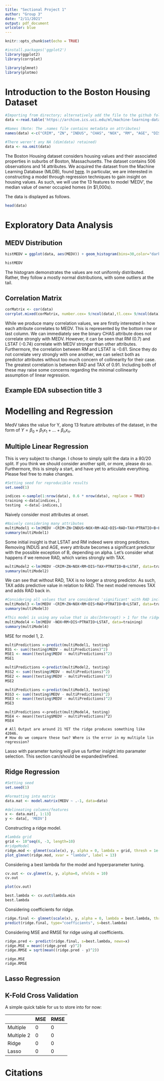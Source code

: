 ```yaml
---
title: "Sectional Project 1"
author: "Group 3"
date: "2/11/2021"
output: pdf_document
urlcolor: blue
---
```


```r
knitr::opts_chunk$set(echo = TRUE)

#install.packages('ggplot2')
library(ggplot2)
library(corrplot)

library(glmnet)
library(plotmo)

```

# Introduction to the Boston Housing Dataset


```r

#Importing from directory; alternatively add the file to the github folder and load.
data <-read.table('https://archive.ics.uci.edu/ml/machine-learning-databases/housing/housing.data')

#Names (Note: The .names file contains metadata on attributes)
names(data) <-c("CRIM", "ZN", "INDUS", "CHAS", "NOX", "RM", "AGE", "DIS","RAD","TAX","PTRATIO","B","LSTAT","MEDV")

#There weren't any NA (dim(data) retained)
data <- na.omit(data)

```


The Boston Housing dataset considers housing values and their associated properties in suburbs of Boston, Massachusetts. The dataset contains 506 observations and 14 attributes. We acquired the dataset from the Machine Learning Database (MLDB), found [here](https://archive.ics.uci.edu/ml/machine-learning-databases/housing/). In particular, we are interested in constructing a model through regression techniques to gain insight on housing values. As such, we will use the 13 features to model 'MEDV', the median value of owner occupied homes (in $1,000s). 

The data is displayed as follows.
```r
head(data)
```

# Exploratory Data Analysis


## MEDV Distribution

```r

histMEDV = ggplot(data, aes(MEDV)) + geom_histogram(bins=30,color="darkblue", fill="lightblue")+ ggtitle("Median Value Distribution") + theme(plot.title = element_text(hjust = 0.5, size = 17)) 

histMEDV
```

The histogram demonstrates the values are not uniformly distributed. Rather, they follow a mostly normal distributions, with some outliers at the tail.


## Correlation Matrix


```r

corMatrix <- cor(data)
corrplot.mixed(corMatrix, number.cex= 9/ncol(data),tl.cex= 9/ncol(data))


```

While we produce many correlation values, we are firstly interested in how each attribute correlates to MEDV. This is represented by the bottom row or last column. We can immediately see the binary CHAS attribute does not correlate strongly with MEDV. However, it can be seen that RM (0.7) and LSTAT (-0.74) correlate with MEDV stronger than other attributes. Furthermore, the correlation between RM and LSTAT is -0.61. Since they do not correlate very strongly with one another, we can select both as predictor attributes without too much concern of collinearity for their case. The greatest correlation is between RAD and TAX of 0.91. Including both of these may raise some concerns regarding the minimal collinearity assumption of linear regression.


## Example EDA subsection title 3


# Modelling and Regression

MedV takes the value for Y, along 13 feature attributes of the dataset, in the form of $Y = \beta_0+\beta_1x_1+...+\beta_nx_n$.


## Multiple Linear Regression


This is very subject to change. I chose to simply split the data in a 80/20 split. If you think we should consider another split, or more, please do so. Furthermore, this is simply a start, and have yet to articulate everything. Please feel free to make changes.
```r
#Setting seed for reproducible results
set.seed(1)

indices <-sample(1:nrow(data), 0.6 * nrow(data), replace = TRUE)
training <-data[indices,]
testing  <-data[-indices,]
```

Naively consider most attributes at onset.
```r
#Naively considering many attributes
multiModel1 <-lm(MEDV ~CRIM+ZN+INDUS+NOX+RM+AGE+DIS+RAD+TAX+PTRATIO+B+LSTAT, data=training)
summary(multiModel1)
```

Some initial insight is that LSTAT and RM indeed were strong predictors. Removing INDUS and AGE, every attribute becomes a significant predictor with the possible exception of B, depending on alpha. Let's consider what happens if we remove RAD, which varies strongly with TAX.

```r
multiModel2 <-lm(MEDV ~CRIM+ZN+NOX+RM+DIS+TAX+PTRATIO+B+LSTAT, data=training)
summary(multiModel2)
```

We can see that without RAD, TAX is no longer a strong predictor. As such, TAX adds predictive value in relation to RAD. The next model removes TAX and adds RAD back in.

```r
#Considering all values that are considered 'significant' with RAD included
multiModel3 <-lm(MEDV ~CRIM+ZN+NOX+RM+DIS+RAD+PTRATIO+B+LSTAT, data=training)
summary(multiModel3)
```

```r
#This model is using any value that is abs(Intercept) > 1 for the ridge
multiModel4 <-lm(MEDV ~NOX+RM+DIS+PTRATIO+LSTAT, data=training)
summary(multiModel4)
```

MSE for model 1, 2.
```r
multiPredictions <-predict(multiModel1, testing)
RSS <- sum((testing$MEDV - multiPredictions)^2)
MSE1 <- mean((testing$MEDV - multiPredictions)^2)
MSE1

multiPredictions <-predict(multiModel2, testing)
RSS2 <- sum((testing$MEDV - multiPredictions)^2)
MSE2 <- mean((testing$MEDV - multiPredictions)^2)
MSE2

multiPredictions <-predict(multiModel3, testing)
RSS3 <- sum((testing$MEDV - multiPredictions)^2)
MSE3 <- mean((testing$MEDV - multiPredictions)^2)
MSE3
```


```multimodeltesting2
multiPredictions <-predict(multiModel4, testing)
MSE4 <- mean((testing$MEDV - multiPredictions)^2)
MSE4

# All Output are around 21 YET the ridge produces something like 42046. 
# How do we compare these two? Where is the error in my multiple lin regression?
```

Lasso with parameter tuning will give us further insight into paramater selection. This section can/should be expanded/refined.

## Ridge Regression

```r
#Setting seed
set.seed(1)

#Formatting into matrix
data.mat <- model.matrix(MEDV ~ .-1, data=data)

#delineating columns/features
x <- data.mat[, 1:13]
y <- data[, 'MEDV']

```

Constructing a ridge model.
```r
#lambda grid
grid <- 10^seq(6, -3, length=10)
#ridgeModel
ridge.mod <- glmnet(scale(x), y, alpha = 0, lambda = grid, thresh = 1e-2, standardize = TRUE)
plot_glmnet(ridge.mod, xvar = "lambda", label = 13)
```

Considering a best lambda for the model and hyperparameter tuning.
```r
cv.out <- cv.glmnet(x, y, alpha=0, nfolds = 10)
cv.out

plot(cv.out)

best.lambda <- cv.out$lambda.min
best.lambda
```

Considering coefficients for ridge.
```r

ridge.final <- glmnet(scale(x), y, alpha = 0, lambda = best.lambda, thresh=1e-2, standardsize = TRUE)
predict(ridge.final, type="coefficients", s=best.lambda)

```

Considering MSE and RMSE for ridge using all coefficients.
```r

ridge.pred <- predict(ridge.final, s=best.lambda, newx=x)
ridge.MSE = mean((ridge.pred -y)^2)
ridge.RMSE = sqrt(mean((ridge.pred - y)^2))

ridge.MSE
ridge.RMSE

```

## Lasso Regression

## K-Fold Cross Validation 

A simple quick table for us to store into for now:

|           | MSE | RMSE |
|-----------|-----|------|
| Multiple  | 0   | 0    |
| Multiple 2| 0   | 0    |
| Ridge     | 0   | 0    |
| Lasso     | 0   | 0    |



# Citations







